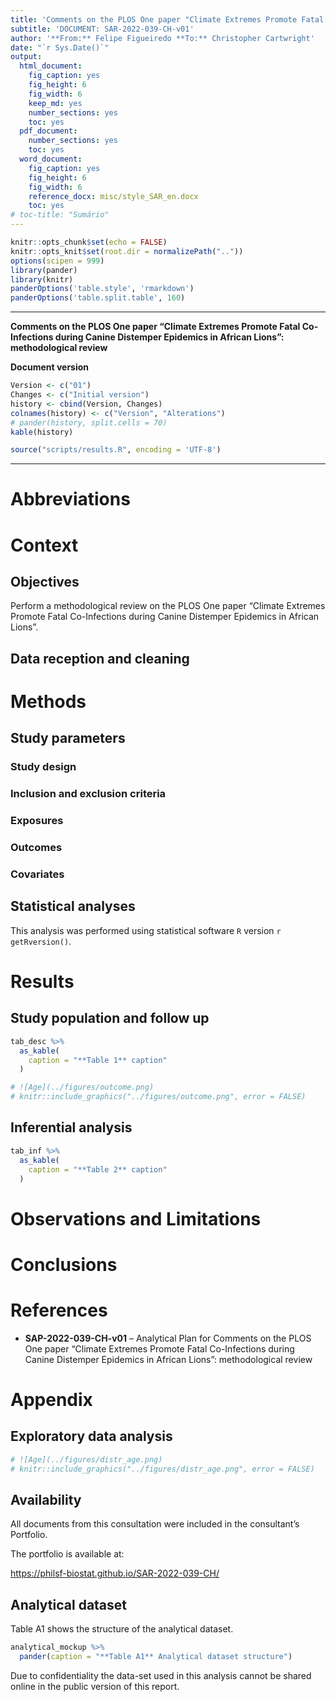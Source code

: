 ```yaml
---
title: 'Comments on the PLOS One paper "Climate Extremes Promote Fatal Co-Infections during Canine Distemper Epidemics in African Lions": methodological review'
subtitle: 'DOCUMENT: SAR-2022-039-CH-v01'
author: '**From:** Felipe Figueiredo **To:** Christopher Cartwright'
date: "`r Sys.Date()`"
output:
  html_document:
    fig_caption: yes
    fig_height: 6
    fig_width: 6
    keep_md: yes
    number_sections: yes
    toc: yes
  pdf_document:
    number_sections: yes
    toc: yes
  word_document:
    fig_caption: yes
    fig_height: 6
    fig_width: 6
    reference_docx: misc/style_SAR_en.docx
    toc: yes
# toc-title: "Sumário"
---
```


```r
knitr::opts_chunk$set(echo = FALSE)
knitr::opts_knit$set(root.dir = normalizePath(".."))
options(scipen = 999)
library(pander)
library(knitr)
panderOptions('table.style', 'rmarkdown')
panderOptions('table.split.table', 160)
```

---

\newpage

**Comments on the PLOS One paper "Climate Extremes Promote Fatal Co-Infections during Canine Distemper Epidemics in African Lions": methodological review**

**Document version**

```r
Version <- c("01")
Changes <- c("Initial version")
history <- cbind(Version, Changes)
colnames(history) <- c("Version", "Alterations")
# pander(history, split.cells = 70)
kable(history)
```

```r
source("scripts/results.R", encoding = 'UTF-8')
```

---

# Abbreviations

# Context

## Objectives

Perform a methodological review on the PLOS One paper
"Climate Extremes Promote Fatal Co-Infections during Canine Distemper Epidemics in African Lions".

## Data reception and cleaning

# Methods

## Study parameters

### Study design

### Inclusion and exclusion criteria

### Exposures

### Outcomes

### Covariates

## Statistical analyses

This analysis was performed using statistical software `R` version `r getRversion()`.

# Results

## Study population and follow up

```r
tab_desc %>%
  as_kable(
    caption = "**Table 1** caption"
  )
```

```r
# ![Age](../figures/outcome.png)
# knitr::include_graphics("../figures/outcome.png", error = FALSE)
```

## Inferential analysis

```r
tab_inf %>%
  as_kable(
    caption = "**Table 2** caption"
  )
```

# Observations and Limitations

# Conclusions

# References

- **SAP-2022-039-CH-v01** -- Analytical Plan for Comments on the PLOS One paper "Climate Extremes Promote Fatal Co-Infections during Canine Distemper Epidemics in African Lions": methodological review

# Appendix

## Exploratory data analysis

```r
# ![Age](../figures/distr_age.png)
# knitr::include_graphics("../figures/distr_age.png", error = FALSE)
```

## Availability

All documents from this consultation were included in the consultant's Portfolio.

<!-- The client has requested that this analysis be kept confidential until a future date, determined by the client. -->
<!-- All documents from this consultation are therefore not published online and only the title and year of the analysis will be included in the consultant's Portfolio. -->
<!-- After the agreed date is reached, the documents will be released. -->

<!-- The client has requested that this analysis be kept confidential. -->
<!-- All documents from this consultation are therefore not published online and only the title and year of the analysis will be included in the consultant's Portfolio. -->

The portfolio is available at:

<https://philsf-biostat.github.io/SAR-2022-039-CH/>

## Analytical dataset

Table A1 shows the structure of the analytical dataset.

```r
analytical_mockup %>%
  pander(caption = "**Table A1** Analytical dataset structure")
```

Due to confidentiality the data-set used in this analysis cannot be shared online in the public version of this report.
